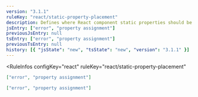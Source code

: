 ```yaml
---
version: "3.1.1"
ruleKey: "react/static-property-placement"
description: Defines where React component static properties should be positioned
jsEntry: ["error", "property assignment"]
previousJsEntry: null
tsEntry: ["error", "property assignment"]
previousTsEntry: null
history: [{ "jsState": "new", "tsState": "new", "version": "3.1.1" }]
---
```


<RuleInfos 
  configKey="react" 
  ruleKey="react/static-property-placement" 
>

```json
["error", "property assignment"]
```

```json
["error", "property assignment"]
```

</RuleInfos>

